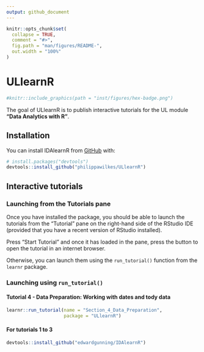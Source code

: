 ```yaml
---
output: github_document
---
```


<!-- README.md is generated from README.Rmd. Please edit that file -->

```r
knitr::opts_chunk$set(
  collapse = TRUE,
  comment = "#>",
  fig.path = "man/figures/README-",
  out.width = "100%"
)
```

# ULlearnR

<!-- badges: start -->
```r
#knitr::include_graphics(path = "inst/figures/hex-badge.png")
```
<!-- badges: end -->

The goal of ULlearnR is to publish interactive tutorials for the UL module **"Data Analytics with R"**.

## Installation

You can install IDAlearnR from [GitHub](https://github.com/) with:

``` r
# install.packages("devtools")
devtools::install_github("philippawilkes/ULlearnR")
```
## Interactive tutorials

### Launching from the Tutorials pane

Once you have installed the package, you should be able to launch the tutorials from the "Tutorial" pane on the right-hand side of the RStudio IDE (provided that you have a recent version of RStudio installed). 


Press "Start Tutorial" and once it has loaded in the pane, press the button to open the tutorial in an internet browser.

Otherwise, you can launch them using the `run_tutorial()` function from the `learnr` package.

### Launching using `run_tutorial()`

#### Tutorial 4 - Data Preparation: Working with dates and tody data

``` r
learnr::run_tutorial(name = "Section_4_Data_Preparation",
                     package = "ULlearnR")
```

#### For tutorials 1 to 3

``` r
devtools::install_github("edwardgunning/IDAlearnR")
```


